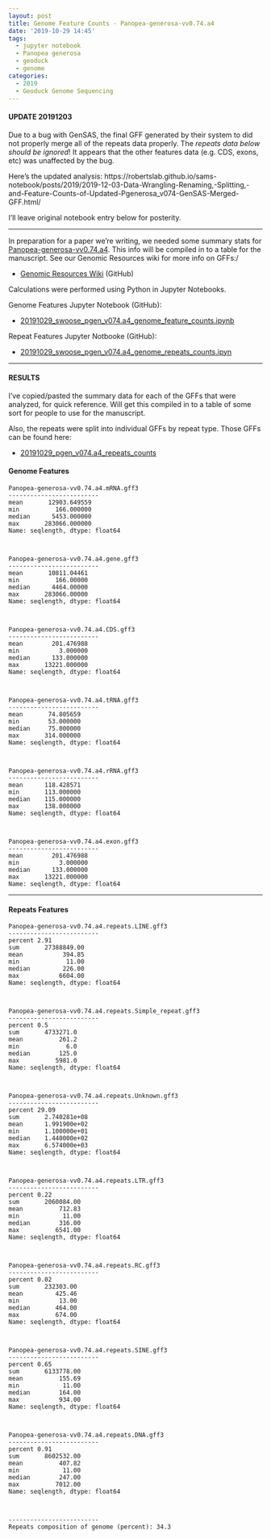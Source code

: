 ```yaml
---
layout: post
title: Genome Feature Counts - Panopea-generosa-vv0.74.a4
date: '2019-10-29 14:45'
tags:
  - jupyter notebook
  - Panopea generosa
  - geoduck
  - genome
categories:
  - 2019
  - Geoduck Genome Sequencing
---
```

#### UPDATE 20191203

Due to a bug with GenSAS, the final GFF generated by their system to did not properly merge all of the repeats data properly. The _repeats data below should be ignored_! It appears that the other features data (e.g. CDS, exons, etc) was unaffected by the bug.

Here's the updated analysis: https://robertslab.github.io/sams-notebook/posts/2019/2019-12-03-Data-Wrangling-Renaming,-Splitting,-and-Feature-Counts-of-Updated-Pgenerosa_v074-GenSAS-Merged-GFF.html/

I'll leave original notebook entry below for posterity.

---

In preparation for a paper we're writing, we needed some summary stats for [Panopea-generosa-vv0.74.a4](https://robertslab.github.io/sams-notebook/posts/2019/2019-09-28-Genome-Annotation-Pgenerosa_v074-a4-Using-GenSAS.html). This info will be compiled in to a table for the manuscript. See our Genomic Resources wiki for more info on GFFs:/

- [Genomic Resources Wiki](https://github.com/RobertsLab/resources/wiki/Genomic-Resources) (GitHub)

Calculations were performed using Python in  Jupyter Notebooks.

Genome Features Jupyter Notebook (GitHub):

 - [20191029_swoose_pgen_v074.a4_genome_feature_counts.ipynb](https://github.com/RobertsLab/code/blob/master/notebooks/sam/20191029_swoose_pgen_v074.a4_genome_feature_counts.ipynb)

 Repeat Features Jupyter Notbooke (GitHub):

 - [20191029_swoose_pgen_v074.a4_genome_repeats_counts.ipyn](https://github.com/RobertsLab/code/blob/master/notebooks/sam/20191029_swoose_pgen_v074.a4_genome_repeats_counts.ipynb)

---

#### RESULTS

I've copied/pasted the summary data for each of the GFFs that were analyzed, for quick reference. Will get this compiled in to a table of some sort for people to use for the manuscript.

Also, the repeats were split into individual GFFs by repeat type. Those GFFs can be found here:

- [20191029_pgen_v074.a4_repeats_counts](https://gannet.fish.washington.edu/Atumefaciens/20191029_pgen_v074.a4_repeats_counts/)


#### Genome Features
```
Panopea-generosa-vv0.74.a4.mRNA.gff3
-------------------------
mean       12903.649559
min          166.000000
median      5453.000000
max       283066.000000
Name: seqlength, dtype: float64



Panopea-generosa-vv0.74.a4.gene.gff3
-------------------------
mean       10811.04461
min          166.00000
median      4464.00000
max       283066.00000
Name: seqlength, dtype: float64



Panopea-generosa-vv0.74.a4.CDS.gff3
-------------------------
mean        201.476988
min           3.000000
median      133.000000
max       13221.000000
Name: seqlength, dtype: float64



Panopea-generosa-vv0.74.a4.tRNA.gff3
-------------------------
mean       74.805659
min        53.000000
median     75.000000
max       314.000000
Name: seqlength, dtype: float64



Panopea-generosa-vv0.74.a4.rRNA.gff3
-------------------------
mean      118.428571
min       113.000000
median    115.000000
max       138.000000
Name: seqlength, dtype: float64



Panopea-generosa-vv0.74.a4.exon.gff3
-------------------------
mean        201.476988
min           3.000000
median      133.000000
max       13221.000000
Name: seqlength, dtype: float64
```

---

#### Repeats Features
```
Panopea-generosa-vv0.74.a4.repeats.LINE.gff3
-------------------------
percent 2.91
sum       27388849.00
mean           394.85
min             11.00
median         226.00
max           6604.00
Name: seqlength, dtype: float64



Panopea-generosa-vv0.74.a4.repeats.Simple_repeat.gff3
-------------------------
percent 0.5
sum       4733271.0
mean          261.2
min             6.0
median        125.0
max          5981.0
Name: seqlength, dtype: float64



Panopea-generosa-vv0.74.a4.repeats.Unknown.gff3
-------------------------
percent 29.09
sum       2.740281e+08
mean      1.991900e+02
min       1.100000e+01
median    1.440000e+02
max       6.574000e+03
Name: seqlength, dtype: float64



Panopea-generosa-vv0.74.a4.repeats.LTR.gff3
-------------------------
percent 0.22
sum       2060084.00
mean          712.83
min            11.00
median        316.00
max          6541.00
Name: seqlength, dtype: float64



Panopea-generosa-vv0.74.a4.repeats.RC.gff3
-------------------------
percent 0.02
sum       232303.00
mean         425.46
min           13.00
median       464.00
max          674.00
Name: seqlength, dtype: float64



Panopea-generosa-vv0.74.a4.repeats.SINE.gff3
-------------------------
percent 0.65
sum       6133778.00
mean          155.69
min            11.00
median        164.00
max           934.00
Name: seqlength, dtype: float64



Panopea-generosa-vv0.74.a4.repeats.DNA.gff3
-------------------------
percent 0.91
sum       8602532.00
mean          407.82
min            11.00
median        247.00
max          7012.00
Name: seqlength, dtype: float64



-------------------------
Repeats composition of genome (percent): 34.3
```
